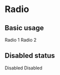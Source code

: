 

<Meta title="Components 基础组件/2 - Radio 单选框" component={Radio} />

# Radio

## Basic usage

<Preview>
  <div>
    <Radio name="dns-radio-demo1" className="dns-radio-demo1" checked>
      Radio 1
    </Radio>
    <Radio name="dns-radio-demo1" className="dns-radio-demo1">
      Radio 2
    </Radio>
  </div>
  <div>
    <Radio name="dns-radio-demo2" className="dns-radio-demo2" checked></Radio>
    <Radio name="dns-radio-demo2" className="dns-radio-demo2"></Radio>
  </div>
</Preview>

## Disabled status

<Preview>
  <div>
    <Radio name="dns-radio-demo3" className="dns-radio-demo3" disabled>
      Disabled
    </Radio>
    <Radio name="dns-radio-demo3" className="dns-radio-demo3" disabled checked>
      Disabled
    </Radio>
  </div>
</Preview>
